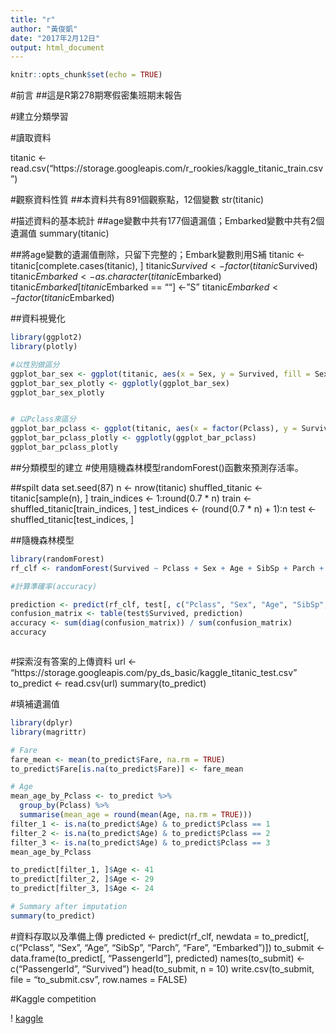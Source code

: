 ```yaml
---
title: "r"
author: "黃俊凱"
date: "2017年2月12日"
output: html_document
---
```


```r
knitr::opts_chunk$set(echo = TRUE)
```

#前言
##這是R第278期寒假密集班期末報告

#建立分類學習

#讀取資料

titanic <- read.csv("https://storage.googleapis.com/r_rookies/kaggle_titanic_train.csv")

#觀察資料性質
##本資料共有891個觀察點，12個變數
str(titanic)

#描述資料的基本統計
##age變數中共有177個遺漏值；Embarked變數中共有2個遺漏值
summary(titanic)

##將age變數的遺漏值刪除，只留下完整的；Embark變數則用S補
titanic <- titanic[complete.cases(titanic), ]
titanic$Survived <- factor(titanic$Survived)
titanic$Embarked <- as.character(titanic$Embarked)
titanic$Embarked[titanic$Embarked == ""] <- "S"
titanic$Embarked <- factor(titanic$Embarked)

##資料視覺化
```r
library(ggplot2)
library(plotly)

#以性別做區分
ggplot_bar_sex <- ggplot(titanic, aes(x = Sex, y = Survived, fill = Sex)) + geom_bar(stat = "identity")
ggplot_bar_sex_plotly <- ggplotly(ggplot_bar_sex)
ggplot_bar_sex_plotly


# 以Pclass來區分
ggplot_bar_pclass <- ggplot(titanic, aes(x = factor(Pclass), y = Survived, fill = factor(Pclass))) + geom_bar(stat = "identity", width = .7)
ggplot_bar_pclass_plotly <- ggplotly(ggplot_bar_pclass)
ggplot_bar_pclass_plotly


```

##分類模型的建立
#使用隨機森林模型randomForest()函數來預測存活率。

##spilt data
set.seed(87)
n <- nrow(titanic)
shuffled_titanic <- titanic[sample(n), ]
train_indices <- 1:round(0.7 * n)
train <- shuffled_titanic[train_indices, ]
test_indices <- (round(0.7 * n) + 1):n
test <- shuffled_titanic[test_indices, ]

##隨機森林模型

```r
library(randomForest)
rf_clf <- randomForest(Survived ~ Pclass + Sex + Age + SibSp + Parch + Fare + Embarked, data = train, ntree = 100)

#計算準確率(accuracy)

prediction <- predict(rf_clf, test[, c("Pclass", "Sex", "Age", "SibSp", "Parch", "Fare", "Embarked")])
confusion_matrix <- table(test$Survived, prediction)
accuracy <- sum(diag(confusion_matrix)) / sum(confusion_matrix)
accuracy



```

#探索沒有答案的上傳資料
url <- "https://storage.googleapis.com/py_ds_basic/kaggle_titanic_test.csv"
to_predict <- read.csv(url)
summary(to_predict)

#填補遺漏值

```r
library(dplyr)
library(magrittr)

# Fare
fare_mean <- mean(to_predict$Fare, na.rm = TRUE)
to_predict$Fare[is.na(to_predict$Fare)] <- fare_mean

# Age
mean_age_by_Pclass <- to_predict %>%
  group_by(Pclass) %>%
  summarise(mean_age = round(mean(Age, na.rm = TRUE)))
filter_1 <- is.na(to_predict$Age) & to_predict$Pclass == 1
filter_2 <- is.na(to_predict$Age) & to_predict$Pclass == 2
filter_3 <- is.na(to_predict$Age) & to_predict$Pclass == 3
mean_age_by_Pclass

to_predict[filter_1, ]$Age <- 41
to_predict[filter_2, ]$Age <- 29
to_predict[filter_3, ]$Age <- 24

# Summary after imputation
summary(to_predict)

```

#資料存取以及準備上傳
predicted <- predict(rf_clf, newdata = to_predict[, c("Pclass", "Sex", "Age", "SibSp", "Parch", "Fare", "Embarked")])
to_submit <- data.frame(to_predict[, "PassengerId"], predicted)
names(to_submit) <- c("PassengerId", "Survived")
head(to_submit, n = 10)
write.csv(to_submit, file = "to_submit.csv", row.names = FALSE)

#Kaggle competition

! [kaggle](C:/Users/User/Desktop/kaggle.jpg)